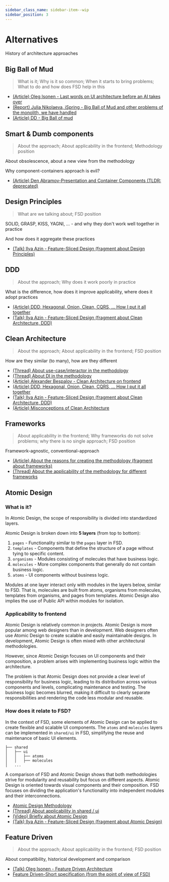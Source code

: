 ```yaml
---
sidebar_class_name: sidebar-item--wip
sidebar_position: 3
---
```



# Alternatives

<WIP ticket="62" />

History of architecture approaches

## Big Ball of Mud

<WIP ticket="258" />

> What is it; Why is it so common; When it starts to bring problems; What to do and how does FSD help in this

- [(Article) Oleg Isonen - Last words on UI architecture before an AI takes over](https://oleg008.medium.com/last-words-on-ui-architecture-before-an-ai-takes-over-468c78f18f0d)
- [(Report) Julia Nikolaeva, iSpring - Big Ball of Mud and other problems of the monolith, we have handled](http://youtu.be/gna4Ynz1YNI)
- [(Article) DD - Big Ball of mud](https://thedomaindrivendesign.io/big-ball-of-mud/)


## Smart & Dumb components

<WIP ticket="214" />

> About the approach; About applicability in the frontend; Methodology position

About obsolescence, about a new view from the methodology

Why component-containers approach is evil?

- [(Article) Den Abramov-Presentation and Container Components (TLDR: deprecated)](https://medium.com/@dan_abramov/smart-and-dumb-components-7ca2f9a7c7d0)


## Design Principles

<WIP ticket="59" />

> What are we talking about; FSD position

SOLID, GRASP, KISS, YAGNI, ... - and why they don't work well together in practice

And how does it aggregate these practices

- [(Talk) Ilya Azin - Feature-Sliced Design (fragment about Design Principles)](https://youtu.be/SnzPAr_FJ7w?t=380)


## DDD

<WIP ticket="1" />

> About the approach; Why does it work poorly in practice

What is the difference, how does it improve applicability, where does it adopt practices

- [(Article) DDD, Hexagonal, Onion, Clean, CQRS, ... How I put it all together](https://herbertograca.com/2017/11/16/explicit-architecture-01-ddd-hexagonal-onion-clean-cqrs-how-i-put-it-all-together/)
- [(Talk) Ilya Azin - Feature-Sliced Design (fragment about Clean Architecture, DDD)](https://youtu.be/SnzPAr_FJ7w?t=528)


## Clean Architecture

<WIP ticket="165" />

> About the approach; About applicability in the frontend; FSD position

How are they similar (to many), how are they different

- [(Thread) About use-case/interactor in the methodology](https://t.me/feature_sliced/3897)
- [(Thread) About DI in the methodology](https://t.me/feature_sliced/4592)
- [(Article) Alexander Bespalov - Clean Architecture on frontend](https://bespoyasov.ru/blog/clean-architecture-on-frontend/)
- [(Article) DDD, Hexagonal, Onion, Clean, CQRS, ... How I put it all together](https://herbertograca.com/2017/11/16/explicit-architecture-01-ddd-hexagonal-onion-clean-cqrs-how-i-put-it-all-together/)
- [(Talk) Ilya Azin - Feature-Sliced Design (fragment about Clean Architecture, DDD)](https://youtu.be/SnzPAr_FJ7w?t=528)
- [(Article) Misconceptions of Clean Architecture](http://habr.com/ru/company/mobileup/blog/335382/)


## Frameworks

<WIP ticket="58" />

> About applicability in the frontend; Why frameworks do not solve problems; why there is no single approach; FSD position

Framework-agnostic, conventional-approach

- [(Article) About the reasons for creating the methodology (fragment about frameworks)](/docs/about/motivation)
- [(Thread) About the applicability of the methodology for different frameworks](https://t.me/feature_sliced/3867)


## Atomic Design

### What is it?
In Atomic Design, the scope of responsibility is divided into standardized layers.

Atomic Design is broken down into **5 layers** (from top to bottom):

1. `pages` - Functionality similar to the `pages` layer in FSD.
2. `templates` - Components that define the structure of a page without tying to specific content.
3. `organisms` - Modules consisting of molecules that have business logic.
4. `molecules` - More complex components that generally do not contain business logic.
5. `atoms` - UI components without business logic.

Modules at one layer interact only with modules in the layers below, similar to FSD. 
That is, molecules are built from atoms, organisms from molecules, templates from organisms, and pages from templates. 
Atomic Design also implies the use of Public API within modules for isolation.

### Applicability to frontend

Atomic Design is relatively common in projects. Atomic Design is more popular among web designers than in development.
Web designers often use Atomic Design to create scalable and easily maintainable designs. 
In development, Atomic Design is often mixed with other architectural methodologies.

However, since Atomic Design focuses on UI components and their composition, a problem arises with implementing 
business logic within the architecture.

The problem is that Atomic Design does not provide a clear level of responsibility for business logic, 
leading to its distribution across various components and levels, complicating maintenance and testing. 
The business logic becomes blurred, making it difficult to clearly separate responsibilities and rendering 
the code less modular and reusable.

### How does it relate to FSD?

In the context of FSD, some elements of Atomic Design can be applied to create flexible and scalable UI components. 
The `atoms` and `molecules` layers can be implemented in `shared/ui` in FSD, simplifying the reuse and 
maintenance of basic UI elements.

```
├── shared
│   ├── ui 
│   │   ├── atoms
│   │   ├── molecules
│   ...
```
A comparison of FSD and Atomic Design shows that both methodologies strive for modularity and reusability 
but focus on different aspects. Atomic Design is oriented towards visual components and their composition. 
FSD focuses on dividing the application's functionality into independent modules and their interconnections.

- [Atomic Design Methodology](https://atomicdesign.bradfrost.com/table-of-contents/)
- [(Thread) About applicability in shared / ui](https://t.me/feature_sliced/1653)
- [(Video) Briefly about Atomic Design](https://youtu.be/Yi-A20x2dcA)
- [(Talk) Ilya Azin - Feature-Sliced Design (fragment about Atomic Design)](https://youtu.be/SnzPAr_FJ7w?t=587)

## Feature Driven

<WIP ticket="219" />

> About the approach; About applicability in the frontend; FSD position

About compatibility, historical development and comparison

- [(Talk) Oleg Isonen - Feature Driven Architecture](https://youtu.be/BWAeYuWFHhs)
- [Feature Driven-Short specification (from the point of view of FSD)](https://github.com/feature-sliced/documentation/tree/rc/feature-driven)
